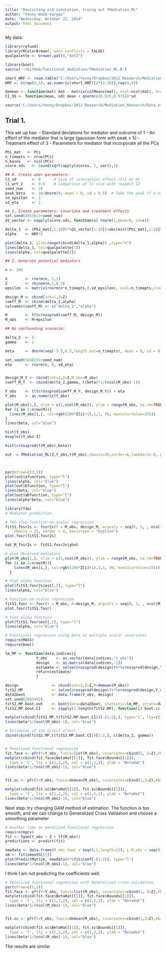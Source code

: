 ```yaml
---
title: "Revisiting old simulation, trying out fMediation_ML"
author: "Yenny Webb-Vargas"
date: "Wednesday, October 22, 2014"
output: html_document
---
```


My data.

```r
library(refund)
library(RColorBrewer, warn.conflicts = FALSE)
qualpalette <- brewer.pal(8,"Set2")

library(boot)
source('~/GitHub/functional_mediation/fMediation_ML.R')
```

```r
short_HRF <- read.table("C:/Users/Yenny/Dropbox/2012 Research/Mediation_Research/Data_experiment/YennyHRF")
HRF <- c(rep(0,5), as.numeric(short_HRF)[2*(1:10)],rep(0,8))
```

```r
demean <- function(mat) mat - matrix(colMeans(mat), ncol=ncol(mat), nrow=nrow(mat), byrow=TRUE)
CI_95 <- function(mean, sd) mean + qnorm(c(0.025,0.975))*sd
```

```r
source('C:/Users/Yenny/Dropbox/2012 Research/Mediation_Research/Data_experiment/20130805_simulation_fRPM/20130805_simulation_fRPM_Only_PCs.R')
```


Trial 1. 
----------------------
  This set up has:
  - Standard deviations for mediator and outcome of 1
- An effect of the mediator that is large (gaussian form with peak = 5)
- Treatment effect of 3
- Parameters for mediator that incorporate all the PCs


```r
Phi_mat   <- PCs
n_timepts <- nrow(PCs)
n_bases   <- ncol(PCs)
score.sds   <- round(sqrt(apply(scores, 2, var)),1)

## 0. Create uber parameters: 
l2_sd       <- 0      # Size of interaction effect (X*Z on M)
l1_wrt_2    <- 0.6    # Comparison of l1 size with respect l2
seed_num    <- 10
peak_beta   <- 10/dnorm(0, mean = 0, sd = 0.5)  # Take the peak of a normal at z=0, scale to have an effect of 5
sd_epsilon  <- 1
sd_eta      <- 1

## 1. Create parameters: covariate and treatment effects
set.seed(4953011+seed_num)
d1_vector <- sapply(score.sds, function(x) rnorm(1,mean=0, sd=x))

delta_1  <- (Phi_mat[,1:10]%*%d1_vector[1:10])+abs(min((Phi_mat[,1:10]%*%d1_vector[1:10])))
alpha    <- HRF*5

plot(delta_1, ylim=range(cbind(delta_1,alpha)) ,type="n")
lines(delta_1, col=qualpalette[1])
lines(alpha, col=qualpalette[2])

## 2. Generate potential mediators

n <- 100

X        <- rnorm(n, 1,1)
Z        <- rbinom(n,1,0.5)
epsilon  <- matrix(rnorm(n*n_timepts,0,sd_epsilon), ncol=n_timepts,nrow=(n))

design_M <- cbind(int=1,Z=Z)
coeff_M  <- cbind(delta_1,alpha)
colnames(coeff_M) <- c("delta_1","alpha")

M        <- t(tcrossprod(coeff_M, design_M))
M_obs    <- M+epsilon

## No confounding scenario:

delta_2  <- 5
gamma    <- 2

beta     <- dnorm(seq(-3.5,6.5,length.out=n_timepts), mean = 0, sd = 0.5)*peak_beta

set.seed(5048191+seed_num)
eta      <- rnorm(n, 0, sd_eta) 


design_M_Y <- cbind(int=1,Z=Z,M_obs=M_obs)
coeff_M_Y  <- cbind(delta_2,gamma, t(beta)*1/(ncol(M_obs)-1))

Y_obs    <- t(tcrossprod(coeff_M_Y, design_M_Y)) + eta
Y_obs    <- as.numeric(Y_obs)

plot(M_obs[1,], xlim = c(1,ncol(M_obs)), ylim = range(M_obs, na.rm=TRUE), main = "Mediator Functions \n with Errors", ylab = "Intensity", col = rgb((200*Z[1]+1),1,1, 30, maxColorValue = 255), type = "l")
for (i in 2:nrow(M)){ 
  lines(M_obs[i,], col=rgb((200*Z[i]+1),1,1, 30, maxColorValue=255))
}
lines(beta, col="blue")

hist(Y_obs)
boxplot(Y_obs~Z)

hist(crossprod(t(M_obs),beta))
```

```r
out  = fMediation_ML(Z,Y_obs,t(M_obs),nbasis=30,norder=6,lambda=1e-8, plot=TRUE)



par(mfrow=c(3,1))
plot(out$afunction, type="l")  
lines(alpha, col="blue")
plot(out$bfunction, type="l")  
lines(beta, col="blue")
plot(out$abfunction, type="l")  
lines(alpha*beta, col="blue")
```

```r
library(fda)
# Mediator prediction. 

# Two-step function-on-scalar regression
fitS1.fosr2s <- fosr2s(Y = M_obs, design_M, argvals = seq(0, 1, , ncol(M_obs)), 
    nbasis = 15, norder = 4, basistype = "bspline")
plot.fosr(fitS1.fosr2s)

hat_M_fosr2s <- fitS1.fosr2s$yhat

# plot Observed mediators
plot(M_obs[1,], xlim = c(1,ncol(M_obs)), ylim = range(M_obs, na.rm=TRUE), main = "Mediator Functions \n with Errors", ylab = "Intensity", col = rgb((200*Z[1]+1),1,1, 30, maxColorValue = 255), type = "l")
for (i in 2:nrow(M)){ 
    lines(M_obs[i,], col=rgb((200*Z[i]+1),1,1, 30, maxColorValue=255))
  }

# Plot alpha function
plot(fitS1.fosr2s$est[,2], type="l")
lines(alpha, col="blue")

# Function-on-scalar regression
fitS1.fosr <- fosr(Y = M_obs, X=design_M, argvals = seq(0, 1, , ncol(M_obs)), method = "mix")
plot.fosr(fitS1.fosr)

# Plot alpha function
plot(fitS1.fosr$est[,2], type="l")
lines(alpha, col="blue")

# Functional regression using beta as multiple scalar covariates
require(MASS)
require(boot)

lm_MP <- function(data,indices){
              Y_obs    <- as.vector(data[indices,"Y_obs"])
              design   <- as.matrix(data[indices,-1])
              estimate <- solve(crossprod(design))%*%crossprod(design,Y_obs)
              return(estimate)  
              }

design               <- cbind(int=1,Z=Z,M=demean(M_obs))
fitS2.MP             <- solve(crossprod(design))%*%crossprod(design,Y_obs)
data2boot            <- data.frame(Y_obs, design)
set.seed(2093402)
fitS2.MP.boot.out    <- boot(data=data2boot, statistic=lm_MP, strata=data2boot$Z,R=5000) 
fitS2.MP.boot.CI     <- sapply(1:length(fitS2.MP), function(i) boot.ci(fitS2.MP.boot.out, index=i, conf=0.95, type="perc")$percent[4:5])

matplot(cbind(fitS2.MP,t(fitS2.MP.boot.CI))[-(1:2),], type='l', lty=c(1,2,2), col=c(1,2,2), ylab="BetaHat", ylim=range(c(beta*1/(ncol(M_obs)-1),cbind(fitS2.MP,t(fitS2.MP.boot.CI))[-(1:2),])))
lines(beta*1/(ncol(M_obs)-1), col="blue")

# Estimates of the direct effect
cbind(cbind(fitS2.MP,t(fitS2.MP.boot.CI))[1:2,], c(delta_2, gamma))


# Penalized functional regression
fit.face <- pfr(Y=Y_obs, funcs=list(M_obs), covariates=cbind(1, Z=Z),kb=40, nbasis=26, smooth.option="fpca.face", pve=0.99, method="REML")
matplot(cbind(fit.face$BetaHat[[1]], fit.face$Bounds[[1]]),
  type = 'l', lty = c(1,2,2), col = c(1,2,2), ylab = "BetaHat")
lines(beta*1/(ncol(M_obs)-1), col="blue")


fit.sc <- pfr(Y=Y_obs, funcs=demean(M_obs), covariates=cbind(1,Z=Z),kb=50, nbasis=20,smooth.option="fpca.sc", pve=0.99, method="REML")

matplot(cbind(fit.sc$BetaHat[[1]], fit.sc$Bounds[[1]]),
  type = 'l', lty = c(1,2,2), col = c(1,2,2), ylab = "BetaHat")
lines(beta*1/(ncol(M_obs)-1), col="blue")
```


Next step: try changing GAM method of estimation. The function is too smooth, and we can change to Generalized Cross Validation and choose a smoothing parameter

```r
# Another take on penalized functional regression
require(mgcv)
fit <- fgam(Y_obs ~ Z + lf(M_obs))
predictions <- predict(fit)

newdata <- data.frame(M_obs.tmat = seq(0,1,length=23), L.M_obs = seq(0,1,length=23))
sm <- fit$smooth[[1]]
plot(PredictMat(sm, newdata)%*%fit$coef[-(1:2)], type="l")
lines(beta*1/(ncol(M_obs)-1), col="blue")
```

I think I am not predicting the coefficients well. 

```r
# Penalized functional regression with Generalized cross-validation
par(mfrow=c(1,2))
fit.face <- pfr(Y=Y_obs, funcs=list(M_obs), covariates=cbind(1, Z=Z),kb=40, nbasis=26, smooth.option="fpca.face", pve=0.99, method="GCV.Cp")
matplot(cbind(fit.face$BetaHat[[1]], fit.face$Bounds[[1]]),
  type = 'l', lty = c(1,2,2), col = c(1,2,2), ylab = "BetaHat")
lines(beta*1/(ncol(M_obs)-1), col="blue")


fit.sc <- pfr(Y=Y_obs, funcs=demean(M_obs), covariates=cbind(1,Z=Z),kb=50, nbasis=20,smooth.option="fpca.sc", pve=0.99, method="GCV.Cp")

matplot(cbind(fit.sc$BetaHat[[1]], fit.sc$Bounds[[1]]),
  type = 'l', lty = c(1,2,2), col = c(1,2,2), ylab = "BetaHat")
lines(beta*1/(ncol(M_obs)-1), col="blue")
```
The results are similar
